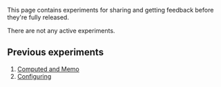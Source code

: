 This page contains experiments for sharing and getting feedback before they're fully released.

There are not any active experiments.

## Previous experiments

1. [Computed and Memo](../reactivity)
2. [Configuring](../configuring)

